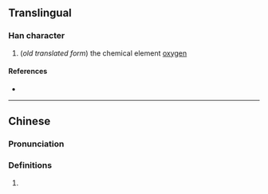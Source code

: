 {{character info/new}}
{{also|氧}}
==Translingual==

===Han character===
{{Han char|rn=84|rad=气|as=09|sn=13|four=|canj=ONAMH|ids=⿹气昜}}

# (''old translated form'') the chemical element [[oxygen]]

====References====
* {{Han ref|kx=0600.021|dkj=17074|hdz=32013.080|uh=6C31|ud=27697}}

----

==Chinese==
{{zh-forms}}

===Pronunciation===
{{zh-pron
|m=yǎng
|c=joeng4
|mc=
|oc=
|cat=n
}}

===Definitions===
{{zh-hanzi}}

# {{rfdef|lang=zh}}